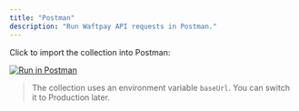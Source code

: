 ```yaml
---
title: "Postman"
description: "Run Waftpay API requests in Postman."
---
```


Click to import the collection into Postman:

<a href="https://www.postman.com/run-collection/<COLLECTION_UID>?env[baseUrl]=https://payments-api.dev.pockets-pay.com" target="_blank" rel="noreferrer">
    <img src="https://run.pstmn.io/button.svg" alt="Run in Postman" />
</a>

> The collection uses an environment variable `baseUrl`. You can switch it to Production later.